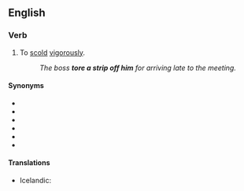 ==English==

===Verb===
{{head|en|verb|head=[[tear]] [[a]] [[strip]] [[off]] [[someone]]}}

# {{label|en|idiomatic|Canada}} To [[scold]] [[vigorous]]ly.
#: ''The boss '''tore a strip off him''' for arriving late to the meeting.''

====Synonyms====
* {{l|en|excoriate}}
* {{l|en|dressing-down|give someone a dressing down}}
* {{l|en|haul someone over the coals}}
* {{l|en|telling off|give someone a telling off}}
* {{l|en|read someone the riot act}}
* {{l|en|tell off|tell someone off}}

====Translations====
{{trans-top|to scold}}
* Icelandic: {{t|is|úthúða}}
{{trans-mid}}
{{trans-bottom}}